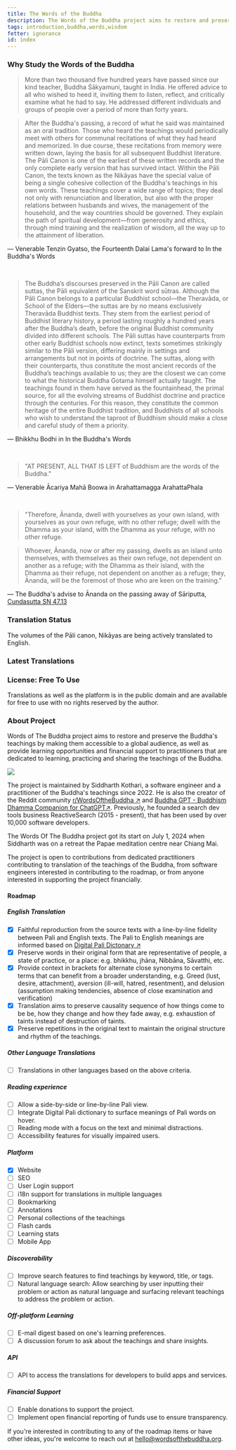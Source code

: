 ```yaml
---
title: The Words of the Buddha
description: The Words of the Buddha project aims to restore and preserve the Buddha's teachings by faithfully translating the Pāli Canon and making these translations accessible to a global audience, offer learning opportunities and financial support to practitioners dedicated to learning, practicing, and sharing the teachings of the Buddha.
tags: introduction,buddha,words,wisdom
fetter: ignorance
id: index
---
```



### Why Study the Words of the Buddha

> More than two thousand five hundred years have passed since our kind teacher, Buddha Śākyamuni, taught in India. He offered advice to all who wished to heed it, inviting them to listen, reflect, and critically examine what he had to say. He addressed different individuals and groups of people over a period of more than forty years.

> After the Buddha's passing, a record of what he said was maintained as an oral tradition. Those who heard the teachings would periodically meet with others for communal recitations of what they had heard and memorized. In due course, these recitations from memory were written down, laying the basis for all subsequent Buddhist literature. The Pāli Canon is one of the earliest of these written records and the only complete early version that has survived intact. Within the Pāli Canon, the texts known as the Nikāyas have the special value of being a single cohesive collection of the Buddha's teachings in his own words. These teachings cover a wide range of topics; they deal not only with renunciation and liberation, but also with the proper relations between husbands and wives, the management of the household, and the way countries should be governed. They explain the path of spiritual development—from generosity and ethics, through mind training and the realization of wisdom, all the way up to the attainment of liberation.

— Venerable Tenzin Gyatso, the Fourteenth Dalai Lama's forward to In the Buddha's Words

<br/>

> The Buddha’s discourses preserved in the Pāli Canon are called suttas, the Pāli equivalent of the Sanskrit word sūtras. Although the Pāli Canon belongs to a particular Buddhist school—the Theravāda, or School of the Elders—the suttas are by no means exclusively Theravāda Buddhist texts. They stem from the earliest period of Buddhist literary history, a period lasting roughly a hundred years after the Buddha’s death, before the original Buddhist community divided into different schools. The Pāli suttas have counterparts from other early Buddhist schools now extinct, texts sometimes strikingly similar to the Pāli version, differing mainly in settings and arrangements but not in points of doctrine. The suttas, along with their counterparts, thus constitute the most ancient records of the Buddha’s teachings available to us; they are the closest we can come to what the historical Buddha Gotama himself actually taught. The teachings found in them have served as the fountainhead, the primal source, for all the evolving streams of Buddhist doctrine and practice through the centuries. For this reason, they constitute the common heritage of the entire Buddhist tradition, and Buddhists of all schools who wish to understand the taproot of Buddhism should make a close and careful study of them a priority.

— Bhikkhu Bodhi in In the Buddha's Words

<br/>

> "AT PRESENT, ALL THAT IS LEFT of Buddhism are the words of the Buddha."

— Venerable Ācariya Mahā Boowa in Arahattamagga ArahattaPhala

<br/>

> "Therefore, Ānanda, dwell with yourselves as your own island, with yourselves as your own refuge, with no other refuge; dwell with the Dhamma as your island, with the Dhamma as your refuge, with no other refuge.

> Whoever, Ānanda, now or after my passing, dwells as an island unto themselves, with themselves as their own refuge, not dependent on another as a refuge; with the Dhamma as their island, with the Dhamma as their refuge, not dependent on another as a refuge; they, Ānanda, will be the foremost of those who are keen on the training."

— The Buddha's advise to Ānanda on the passing away of Sāriputta, [Cundasutta SN 47.13](/sn/sn45-56/sn47.13)

### Translation Status

The volumes of the Pāli canon, Nikāyas are being actively translated to English.

<NikayaTable />

### Latest Translations

<LatestTranslations count={5} locale="pli" />

### License: Free To Use

Translations as well as the platform is in the public domain and are available for free to use with no rights reserved by the author.

### About Project

Words of The Buddha project aims to restore and preserve the Buddha's teachings by making them accessible to a global audience, as well as provide learning opportunities and financial support to practitioners that are dedicated to learning, practicing and sharing the teachings of the Buddha.

<div className="image-container">
  <img src="https://avatars.githubusercontent.com/u/630042?v=4" className="about-image" />
</div>

The project is maintained by Siddharth Kothari, a software engineer and a practitioner of the Buddha's teachings since 2022. He is also the creator of the Reddit community [r/WordsOftheBuddha ↗️](https://www.reddit.com/r/WordsOfTheBuddha/) and [Buddha GPT - Buddhism Dhamma Companion for ChatGPT↗️](https://chatgpt.com/g/g-pBierD1G2-buddha-gpt-buddhism-dhamma-companion). Previously, he founded a search dev tools business ReactiveSearch (2015 - present), that has been used by over 10,000 software developers.

The Words Of The Buddha project got its start on July 1, 2024 when Siddharth was on a retreat the Papae meditation centre near Chiang Mai.

The project is open to contributions from dedicated practitioners contributing to translation of the teachings of the Buddha, from software engineers interested in contributing to the roadmap, or from anyone interested in supporting the project financially.

#### Roadmap

##### English Translation

- [x] Faithful reproduction from the source texts with a line-by-line fidelity between Pali and English texts. The Pali to English meanings are informed based on [Digital Pali Dictonary ↗️](https://digitalpalidictionary.github.io/changelog.html)
- [x] Preserve words in their original form that are representative of people, a state of practice, or a place: e.g. bhikkhu, jhāna, Nibbāna, Sāvatthi, etc.
- [x] Provide context in brackets for alternate close synonyms to certain terms that can benefit from a broader understanding, e.g. Greed (lust, desire, attachment), aversion (ill-will, hatred, resentment), and delusion (assumption making tendencies, absence of close examination and verification)
- [x] Translation aims to preserve causality sequence of how things come to be be, how they change and how they fade away, e.g. exhaustion of taints instead of destruction of taints.
- [x] Preserve repetitions in the original text to maintain the original structure and rhythm of the teachings.

##### Other Language Translations

- [ ] Translations in other languages based on the above criteria.

##### Reading experience
- [ ] Allow a side-by-side or line-by-line Pali view.
- [ ] Integrate Digital Pali dictionary to surface meanings of Pali words on hover.
- [ ] Reading mode with a focus on the text and minimal distractions.
- [ ] Accessibility features for visually impaired users.

##### Platform
- [x] Website
- [ ] SEO
- [ ] User Login support
- [ ] i18n support for translations in multiple languages
- [ ] Bookmarking
- [ ] Annotations
- [ ] Personal collections of the teachings
- [ ] Flash cards
- [ ] Learning stats
- [ ] Mobile App

##### Discoverability
- [ ] Improve search features to find teachings by keyword, title, or tags.
- [ ] Natural language search: Allow searching by user inputting their problem or action as natural language and surfacing relevant teachings to address the problem or action.

##### Off-platform Learning
- [ ] E-mail digest based on one's learning preferences.
- [ ] A discussion forum to ask about the teachings and share insights.

##### API
- [ ] API to access the translations for developers to build apps and services.

##### Financial Support
- [ ] Enable donations to support the project.
- [ ] Implement open financial reporting of funds use to ensure transparency.

If you're interested in contributing to any of the roadmap items or have other ideas, you're welcome to reach out at [hello@wordsofthebuddha.org](mailto:hello@wordsofthebuddha.org).